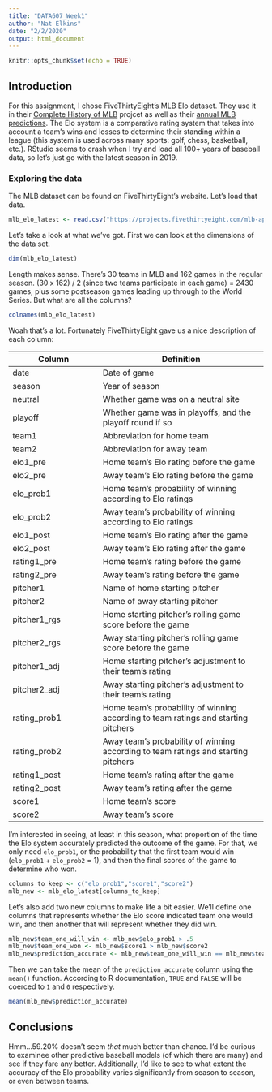 ```yaml
---
title: "DATA607_Week1"
author: "Nat Elkins"
date: "2/2/2020"
output: html_document
---
```


```r
knitr::opts_chunk$set(echo = TRUE)
```

## Introduction

For this assignment, I chose FiveThirtyEight's MLB Elo dataset.  They use it in their [Complete History of MLB](https://projects.fivethirtyeight.com/complete-history-of-mlb/#) projcet as well as their [annual MLB predictions](https://projects.fivethirtyeight.com/2019-mlb-predictions/).  The Elo system is a comparative rating system that takes into account a team's wins and losses to determine their standing within a league (this system is used across many sports: golf, chess, basketball, etc.).  RStudio seems to crash when I try and load all 100+ years of baseball data, so let's just go with the latest season in 2019.

### Exploring the data

The MLB dataset can be found on FiveThirtyEight's website.  Let's load that data.

```r
mlb_elo_latest <- read.csv("https://projects.fivethirtyeight.com/mlb-api/mlb_elo_latest.csv")
```

Let's take a look at what we've got.  First we can look at the dimensions of the data set.

```r
dim(mlb_elo_latest)
```

Length makes sense.  There's 30 teams in MLB and 162 games in the regular season.  (30 x 162) / 2 (since two teams participate in each game) = 2430 games, plus some postseason games leading up through to the World Series.  But what are all the columns?

```r
colnames(mlb_elo_latest)
```

Woah that's a lot.  Fortunately FiveThirtyEight gave us a nice description of each column:

Column | Definition
-----| ---------
date | Date of game
season | Year of season
neutral | Whether game was on a neutral site
playoff | Whether game was in playoffs, and the playoff round if so
team1 | Abbreviation for home team
team2 | Abbreviation for away team
elo1_pre | Home team's Elo rating before the game
elo2_pre | Away team's Elo rating before the game
elo_prob1 | Home team's probability of winning according to Elo ratings
elo_prob2 | Away team's probability of winning according to Elo ratings
elo1_post | Home team's Elo rating after the game
elo2_post | Away team's Elo rating after the game
rating1_pre | Home team's rating before the game
rating2_pre | Away team's rating before the game
pitcher1 | Name of home starting pitcher
pitcher2 | Name of away starting pitcher
pitcher1_rgs | Home starting pitcher's rolling game score before the game
pitcher2_rgs | Away starting pitcher's rolling game score before the game
pitcher1_adj | Home starting pitcher's adjustment to their team's rating
pitcher2_adj | Away starting pitcher's adjustment to their team's rating
rating_prob1 | Home team's probability of winning according to team ratings and starting pitchers
rating_prob2 | Away team's probability of winning according to team ratings and starting pitchers
rating1_post | Home team's rating after the game
rating2_post | Away team's rating after the game
score1 | Home team's score
score2 | Away team's score

I'm interested in seeing, at least in this season, what proportion of the time the Elo system accurately predicted the outcome of the game.  For that, we only need `elo_prob1`, or the probability that the first team would win (`elo_prob1` + `elo_prob2` = 1), and then the final scores of the game to determine who won.

```r
columns_to_keep <- c("elo_prob1","score1","score2")
mlb_new <- mlb_elo_latest[columns_to_keep]
```

Let's also add two new columns to make life a bit easier.  We'll define one columns that represents whether the Elo score indicated team one would win, and then another that will represent whether they did win.

```r
mlb_new$team_one_will_win <- mlb_new$elo_prob1 > .5
mlb_new$team_one_won <- mlb_new$score1 > mlb_new$score2
mlb_new$prediction_accurate <- mlb_new$team_one_will_win == mlb_new$team_one_won
```

Then we can take the mean of the `prediction_accurate` column using the `mean()` function.  According to R documentation, `TRUE` and `FALSE` will be coerced to `1` and `0` respectively.

```r
mean(mlb_new$prediction_accurate)
```

## Conclusions

Hmm...59.20% doesn't seem _that_ much better than chance.  I'd be curious to examinee other predictive baseball models (of which there are many) and see if they fare any better.  Additionally, I'd like to see to what extent the accuracy of the Elo probability varies significantly from season to season, or even between teams.


